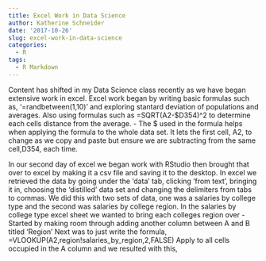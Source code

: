 ```yaml
---
title: Excel Work in Data Science
author: Katherine Schneider
date: '2017-10-26'
slug: excel-work-in-data-science
categories:
  - R
tags:
  - R Markdown
---
```


Content has shifted in my Data Science class recently as we have began extensive work in excel.
Excel work began by writing basic formulas such as, '=randbetween(1,10)' and exploring stantard deviation of populations and averages. Also using formulas such as =SQRT(A2-$D354)^2 to determine each cells distance from the average.
-
The $ used in the formula helps when applying the formula to the whole data set. It lets the first cell, A2, to change as we copy and paste but ensure we are subtracting from the same cell,D354, each time. 

In our second day of excel we began work with RStudio then brought that over to excel by making it a csv file and saving it to the desktop.
In excel we retrieved the data by going under the 'data' tab, clicking 'from text', bringing it in, choosing the 'distilled' data set and changing the delimiters from tabs to commas. 
We did this with two sets of data, one was a salaries by college type and the second was salaries by college region. 
In the salaries by college type excel sheet we wanted to bring each colleges region over
-
  Started by making room through adding another column between A and B titled 'Region'
  Next was to just write the formula, =VLOOKUP(A2,region!salaries_by_region,2,FALSE)
  Apply to all cells occupied in the A column and we resulted with this,
  

